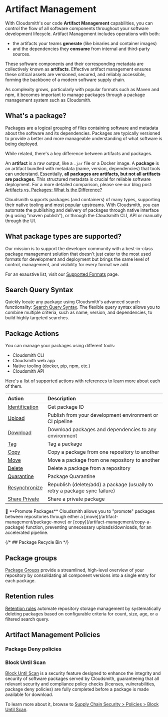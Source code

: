 
# Artifact Management

With Cloudsmith's our code **Artifact Management** capabilities, you can control the flow of all software components throughout your software development lifecycle. Artifact Management includes operations with both:
- the artifacts your teams **generate** (like binaries and container images)
- and the dependencies they **consume** from internal and third-party sources.

These software components and their corresponding metadata are collectively known as **artifacts**. Effective artifact management ensures these critical assets are versioned, secured, and reliably accessible, forming the backbone of a modern software supply chain.

As complexity grows, particularly with popular formats such as Maven and npm, it becomes important to manage packages through a package management system such as Cloudsmith.

## What's a package?

Packages are a logical grouping of files containing software and metadata about the software and its dependencies. Packages are typically versioned to provide a better and more manageable understanding of what software is being deployed.

<Note>
While related, there's a key difference between artifacts and packages.

An **artifact** is a raw output, like a `.jar` file or a Docker image. A **package** is an artifact bundled with metadata (name, version, dependencies) that tools can understand. Essentially, **all packages are artifacts, but not all artifacts are packages.** This structured metadata is crucial for reliable software deployment. For a more detailed comparison, please see our blog post: [Artifacts vs. Packages: What Is the Difference?](https://cloudsmith.com/blog/artifacts-vs-packages-what-is-the-difference)
</Note>

Cloudsmith supports packages (and containers) of many types, supporting their native tooling and most popular upstreams. With Cloudsmith, you can automate the publishing and delivery of packages through native interface (e.g using "maven publish"), or through the Cloudsmith CLI, API or manually through the UI.

## What package types are supported?

Our mission is to support the developer community with a best-in-class package management solution that doesn't just cater to the most used formats for development and deployment but brings the same level of control, management, and visibility for every format we add.

For an exaustive list, visit our [Supported Formats](/package-formats) page.

## Search Query Syntax

Quickly locate any package using Cloudsmith's advanced search functionality: [Search Query Syntax](/artifact-management/search-filter-sort-packages). The flexible query syntax allows you to combine multiple criteria, such as name, version, and dependencies, to build highly targeted searches.

## Package Actions

You can manage your packages using different tools:
- Cloudsmith CLI
- Cloudsmith web app
- Native tooling (docker, pip, npm, etc.)
- Cloudsmith API

Here's a list of supported actions with references to learn more about each of them.

| Action                                | Description                                                |
| :------------------------------------ | :------------------------------------------------------------------------- |
| [Identification](/artifact-management/identifying-a-package) | Get package ID   |
| [Upload](/artifact-management/package-upload)          | Publish from your development environment or CI pipeline   |
| [Download](/artifact-management/download-a-package)    | Download packages and dependencies to any environment      |
| [Tag](/artifact-management/tag-a-package)              | Tag a package              |
| [Copy](/artifact-management/copy-a-package)            | Copy a package from one repository to another              |
| [Move](/artifact-management/package-move)              | Move a package from one repository to another              |
| [Delete](/artifact-management/delete-a-package)        | Delete a package from a repository                         |
| [Quarantine](/artifact-management/quarantine-a-package)| Package Quarantine |
| [Resynchronize](/artifact-management/resync-a-package) | Republish (delete/add) a package (usually to retry a package sync failure) |
| [Share Private](/artifact-management/) | Share a private package |

<Note>
📘 **Promote Packages**
Cloudsmith allows you to "promote" packages between repositories through either a [move](/artifact-management/package-move) or [copy](/artifact-management/copy-a-package) function, preventing unnecessary uploads/downloads, for an accelerated pipeline.
</Note>

{/* ## Package Recycle Bin */}

## Package groups

[Package Groups](artifact-management/package-groups) provide a streamlined, high-level overview of your repository by consolidating all component versions into a single entry for each package.

## Retention rules

[Retention rules](artifact-management/retention-rules) automate repository storage management by systematically deleting packages based on configurable criteria for count, size, age, or a filtered search query.

## Artifact Management Policies

### Package Deny policies


### Block Until Scan

[Block Until Scan](/policy-management/block-until-scan) is a security feature designed to enhance the integrity and security of software packages served by Cloudsmith, guaranteeing that all relevant security and compliance policy checks (licenses, vulnerabilities, package deny policies) are fully completed before a package is made available for download.

To learn more about it, browse to [Supply Chain Security > Policies > Block Until Scan](/policy-management/block-until-scan).